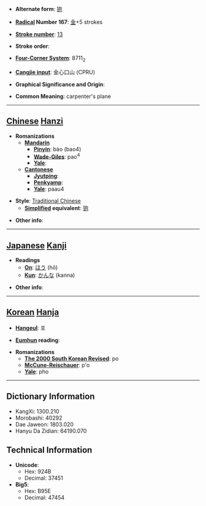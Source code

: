 * '''Alternate form''': [[铇]]

* '''[[Wiktionary:Chinese radical index| Radical]] Number 167''': [[Wiktionary:Chinese radical index 金|金]]+5 strokes

* '''[[Wiktionary:Chinese total strokes index|Stroke number]]''': [[Wiktionary:Chinese total strokes index 13|13]]

* '''Stroke order''': 

* '''[[Wiktionary:Chinese four corner index|Four-Corner System]]''': 8711<sub>2</sub>

* '''[[Wiktionary:Chinese Cangjie index|Cangjie input]]''': 金心口山 (CPRU)

* '''Graphical Significance and Origin''': 

* '''Common Meaning''': carpenter's plane

----

== [[Chinese]] [[Hanzi]] ==

* '''Romanizations'''
** '''[[Mandarin]]'''
*** '''[[Pinyin]]''': bào (bao4)
*** '''[[Wade-Giles]]''': pao<sup>4</sup>
*** '''[[Yale]]''': 
** '''[[Cantonese]]'''
*** '''[[Jyutping]]''':
*** '''[[Penkyamp]]''': 
*** '''[[Yale]]''': paau4

* '''Style''': [[Traditional Chinese]] 
** '''[[Simplified Chinese|Simplified]] equivalent''': [[铇]]

* '''Other info''': 

----

== [[Japanese]] [[Kanji]] ==

* '''Readings'''
** '''[[On]]''': [[ほう]] (hō)
** '''[[Kun]]''': [[かんな]] (kanna)

* '''Other info''':  

----

== [[Korean]] [[Hanja]] ==

* '''[[Hangeul]]''': 포

* '''[[Eumhun]] reading''': 

* '''Romanizations'''
** '''[[The 2000 South Korean Revised Romanization|The 2000 South Korean Revised]]''': po
** '''[[McCune-Reischauer]]''': p'o
** '''[[Yale]]''': pho

----

== Dictionary Information ==

* KangXi: 1300.210
* Morobashi: 40292
* Dae Jaweon: 1803.020
* Hanyu Da Zidian: 64190.070

== Technical Information ==

* '''Unicode''':
** Hex: 924B
** Decimal: 37451
* '''Big5''':
** Hex: B95E
** Decimal: 47454